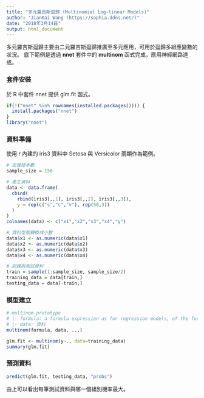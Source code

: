 ---
title: "多元羅吉斯迴歸 (Multinomial Log-linear Models)"
author: "JianKai Wang (https://sophia.ddns.net/)"
date: "2018年3月14日"
output: html_document
---

多元羅吉斯迴歸主要由二元羅吉斯迴歸推廣至多元應用，可用於迴歸多組應變數的狀況。
底下範例是透過 **nnet** 套件中的 **multinom** 函式完成，應用神經網路達成。

### 套件安裝

於 R 中套件 nnet 提供 glm.fit 函式。

```{r}
if(!("nnet" %in% rownames(installed.packages()))) {
  install.packages("nnet")
}
library("nnet")
```

### 資料準備

使用 r 內建的 iris3 資料中 Setosa 與 Versicolor 兩類作為範例。

```{r}
# 定義樣本數
sample_size = 150

# 產生資料
data <- data.frame(
  cbind(
    rbind(iris3[,,1], iris3[,,2], iris3[,,3]),
    y = rep(c("s","c","v"), rep(50,3))
  )
)
colnames(data) <- c("x1","x2","x3","x4","y")

# 資料型態轉換成小數
data$x1 <- as.numeric(data$x1)
data$x2 <- as.numeric(data$x2)
data$x3 <- as.numeric(data$x3)
data$x4 <- as.numeric(data$x4)

# 訓練與測試資料
train = sample(1:sample_size, sample_size/2)
training_data = data[train,]
testing_data = data[-train,]
```


### 模型建立

```r
# multinom prototype
# |- formula: a formula expression as for regression models, of the form response ~ predictors
# |- data: 資料
multinom(formula, data, ...)
```

```{r}
glm.fit <- multinom(y~., data=training_data)
summary(glm.fit)
```

### 預測資料

```{r}
predict(glm.fit, testing_data, "probs")
```

由上可以看出每筆測試資料與哪一個組別機率最大。

